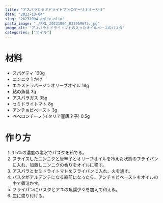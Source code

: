 ```yaml
---
title: "アスパラとセミドライトマトのアーリオオーリオ"
date: "2023-10-04"
slug: "20231004-aglio-olio"
pasta_image: "./PXL_20231004_033959675.jpg"
image_alt: "アスパラとドライトマトの入ったオイルベースのパスタ"
categories: ["オイル"]
---
```


# 材料

- スパゲティ 100g
- ニンニク 1 かけ
- エキストラバージンオリーブオイル 18g
- 鮎の魚醤 3g
- アスパラガス 35g
- セミドライトマト 8g
- アンチョビペースト 3g
- ペペロンチーノ(イタリア産唐辛子) 0.5g

# 作り方

1. 1.5%の濃度の塩水でパスタを茹でる。
2. スライスしたニンニクと唐辛子とオリーブオイルを冷えた状態のフライパンに入れ、加熱しニンニクの香りをオイルに移す。
3. アスパラとセミドライトマトをフライパンに入れ、火を通す。
4. パスタがアルデンテになる直前になったら、アンチョビペーストをオイルの中で煮溶かす。
5. フライパンにパスタとアユの魚醤少々を加えて和える。
6. 皿に盛り付ける。
